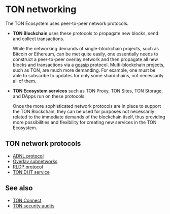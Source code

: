 
# TON networking

The TON Ecosystem uses peer-to-peer network protocols.

- **TON Blockchain** uses these protocols to propagate new blocks, send and collect transactions.

  While the networking demands of single-blockchain projects, such as Bitcoin or Ethereum, can be met quite easily, one essentially needs to construct a peer-to-peer overlay network and then propagate all new blocks and transactions via a [gossip](https://en.wikipedia.org/wiki/Gossip_protocol) protocol. Multi-blockchain projects, such as TON, are much more demanding. For example, one must be able to subscribe to updates for only some shardchains, not necessarily all of them.

- **TON Ecosystem services** such as TON Proxy, TON Sites, TON Storage, and DApps run on these protocols.

  Once the more sophisticated network protocols are in place to support the TON Blockchain, they can be used for purposes not necessarily related to the immediate demands of the blockchain itself, thus providing more possibilities and flexibility for creating new services in the TON Ecosystem.

## TON network protocols

- [ADNL protocol](/v3/documentation/network/protocols/adnl/overview/)
- [Overlay subnetworks](/v3/documentation/network/protocols/overlay/)
- [RLDP protocol](/v3/documentation/network/protocols/rldp/)
- [TON DHT service](/v3/documentation/network/protocols/dht/ton-dht/)

## See also

- [TON Connect](/v3/guidelines/ton-connect/overview/)
- [TON security audits](/v3/concepts/dive-into-ton/ton-blockchain/security-measures/)

<Feedback />
